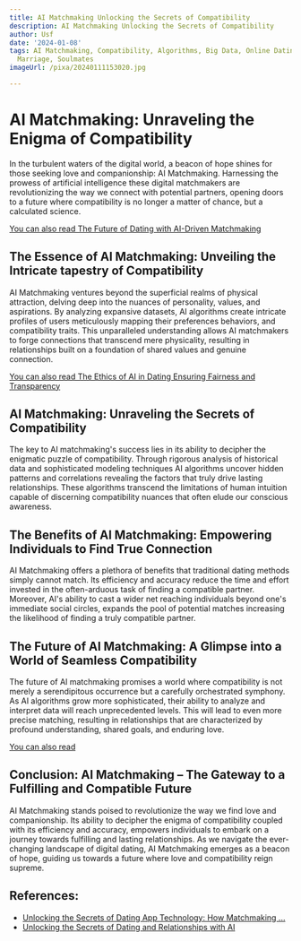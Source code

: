 ```yaml
---
title: AI Matchmaking Unlocking the Secrets of Compatibility
description: AI Matchmaking Unlocking the Secrets of Compatibility
author: Usf
date: '2024-01-08'
tags: AI Matchmaking, Compatibility, Algorithms, Big Data, Online Dating, Love, Relationships,
  Marriage, Soulmates
imageUrl: /pixa/20240111153020.jpg

---
```

# AI Matchmaking: Unraveling the Enigma of Compatibility

In the turbulent waters of the digital world, a beacon of hope shines for those seeking love  and companionship: AI Matchmaking. Harnessing the prowess of artificial intelligence these digital matchmakers are revolutionizing the way we connect with potential partners, opening doors  to a future  where compatibility is no longer  a  matter of chance, but a calculated science.

[You can also read The Future of  Dating with AI-Driven Matchmaking](The%20Future%20of%20Dating%20with%20AI-Driven%20Matchmaking)


## The Essence of AI Matchmaking: Unveiling the Intricate tapestry of Compatibility

AI Matchmaking ventures beyond the superficial realms of physical attraction, delving deep  into the nuances of personality, values, and aspirations. By analyzing expansive datasets, AI algorithms create intricate profiles of  users meticulously  mapping their preferences behaviors, and compatibility traits. This unparalleled understanding allows AI matchmakers to forge  connections that transcend mere physicality, resulting in relationships built on a  foundation of shared  values and genuine connection.

[You can also read The Ethics of AI in Dating Ensuring Fairness and Transparency](The%20Ethics%20of%20AI%20in%20Dating%20Ensuring%20Fairness%20and%20Transparency)


## AI Matchmaking: Unraveling the Secrets of Compatibility

The key to AI  matchmaking's success lies in its ability to  decipher  the enigmatic puzzle  of compatibility. Through  rigorous  analysis of historical  data and sophisticated modeling techniques AI algorithms uncover hidden patterns and correlations revealing the  factors that truly drive lasting relationships. These algorithms transcend the limitations  of human intuition capable of discerning compatibility nuances that often elude our conscious awareness.

## The Benefits of AI Matchmaking: Empowering Individuals to  Find True  Connection

AI Matchmaking offers a plethora  of benefits that traditional dating  methods simply cannot match. Its efficiency and accuracy  reduce the time and effort invested in the often-arduous task of finding a compatible partner. Moreover, AI's ability to cast a wider net reaching individuals beyond one's immediate social circles, expands the pool of potential matches increasing the  likelihood of finding  a truly compatible partner.

## The Future of AI Matchmaking: A Glimpse  into a World of  Seamless Compatibility

The future of AI matchmaking promises a world where compatibility is  not merely a serendipitous  occurrence but a carefully orchestrated symphony. As AI algorithms grow more sophisticated, their ability to analyze and interpret data will reach unprecedented levels. This  will lead  to even more precise matching, resulting in relationships that are characterized by profound understanding, shared goals,  and enduring love.

[You can also read ]()


## Conclusion: AI Matchmaking – The Gateway to  a Fulfilling and  Compatible  Future

AI Matchmaking stands poised to revolutionize the way  we find love and companionship. Its ability to decipher the enigma  of compatibility coupled with its efficiency and accuracy, empowers individuals to embark on a  journey towards fulfilling and lasting relationships. As we navigate the ever-changing landscape of digital dating, AI Matchmaking emerges as  a beacon  of hope, guiding us towards a future where love  and  compatibility reign supreme.

## References:
- [Unlocking the Secrets of Dating App Technology: How Matchmaking ...](https://woz-u.com/blog/unlocking-the-secrets-of-dating-app-technology-how-matchmaking-algorithms-and-features-work/)
- [Unlocking the Secrets of Dating and Relationships with AI](https://www.amazon.com/Unlocking-Secrets-Dating-Relationships-AI-ebook/dp/B0BT69F6SC)
